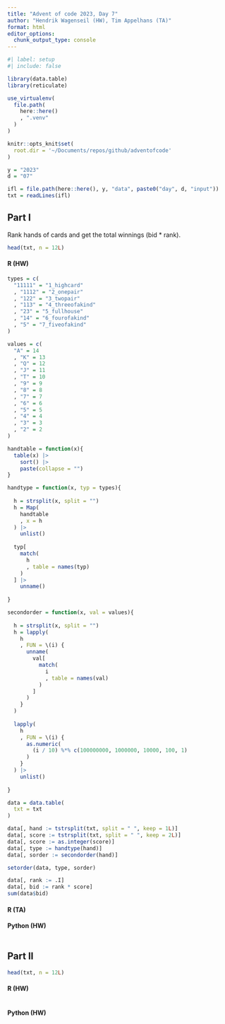 ```yaml
---
title: "Advent of code 2023, Day 7"
author: "Hendrik Wagenseil (HW), Tim Appelhans (TA)"
format: html
editor_options: 
  chunk_output_type: console
---
```


```r
#| label: setup
#| include: false

library(data.table)
library(reticulate)

use_virtualenv(
  file.path(
    here::here()
    , ".venv"
  )
)

knitr::opts_knit$set(
  root.dir = '~/Documents/repos/github/adventofcode'
)

y = "2023"
d = "07"

ifl = file.path(here::here(), y, "data", paste0("day", d, "input"))
txt = readLines(ifl)
```


::: {.panel-tabset}

## Part I

Rank hands of cards and get the total winnings (bid * rank). 

```r
head(txt, n = 12L)
```

::: {.panel-tabset}

#### R (HW)

```r

types = c(
  "11111" = "1_highcard"
  , "1112" = "2_onepair"
  , "122" = "3_twopair"
  , "113" = "4_threeofakind"
  , "23" = "5_fullhouse"
  , "14" = "6_fourofakind"
  , "5" = "7_fiveofakind"
)

values = c(
  "A" = 14
  , "K" = 13
  , "Q" = 12
  , "J" = 11
  , "T" = 10
  , "9" = 9
  , "8" = 8
  , "7" = 7
  , "6" = 6
  , "5" = 5
  , "4" = 4
  , "3" = 3
  , "2" = 2
)

handtable = function(x){
  table(x) |> 
    sort() |> 
    paste(collapse = "")
}

handtype = function(x, typ = types){
  
  h = strsplit(x, split = "")
  h = Map(
    handtable
    , x = h
  ) |> 
    unlist()
  
  typ[
    match(
      h
      , table = names(typ)
    )
  ] |> 
    unname()
  
}

secondorder = function(x, val = values){
  
  h = strsplit(x, split = "")
  h = lapply(
    h
    , FUN = \(i) {
      unname(
        val[
          match(
            i
            , table = names(val)
          )
        ]
      )
    }
  )
  
  lapply(
    h
    , FUN = \(i) {
      as.numeric(
        (i / 10) %*% c(100000000, 1000000, 10000, 100, 1)
      )
    }
  ) |> 
    unlist()
  
}

data = data.table(
  txt = txt
)

data[, hand := tstrsplit(txt, split = " ", keep = 1L)]
data[, score := tstrsplit(txt, split = " ", keep = 2L)]
data[, score := as.integer(score)]
data[, type := handtype(hand)]
data[, sorder := secondorder(hand)]

setorder(data, type, sorder)

data[, rank := .I]
data[, bid := rank * score]
sum(data$bid)
```

#### R (TA)

#### Python (HW)

```python
```

:::


## Part II


```r
head(txt, n = 12L)
```

::: {.panel-tabset}

#### R (HW)

```r
```

#### Python (HW)

```python
```

:::

:::
